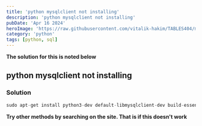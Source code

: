 ```yaml
---
title: 'python mysqlclient not installing'
description: 'python mysqlclient not installing'
pubDate: 'Apr 16 2024'
heroImage: 'https://raw.githubusercontent.com/vitalik-hakim/TABLES404/main/error_b/python.jpg'
category: 'python'
tags: [python, sql]
---
```


**The solution for this is noted below**

## python mysqlclient not installing

### Solution

```python
sudo apt-get install python3-dev default-libmysqlclient-dev build-essential
```

**Try other methods by searching on the site. That is if this doesn't work**
